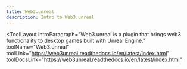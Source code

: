 ```yaml
---
title: Web3.unreal
description: Intro to Web3.unreal
---
```


<ToolLayout
    introParagraph="Web3.unreal is a plugin that brings web3 functionality to desktop games built with Unreal Engine."
    toolName="Web3.unreal"
    toolLink="https://web3unreal.readthedocs.io/en/latest/index.html"
    toolDocsLink="https://web3unreal.readthedocs.io/en/latest/index.html"
>
</ToolLayout>